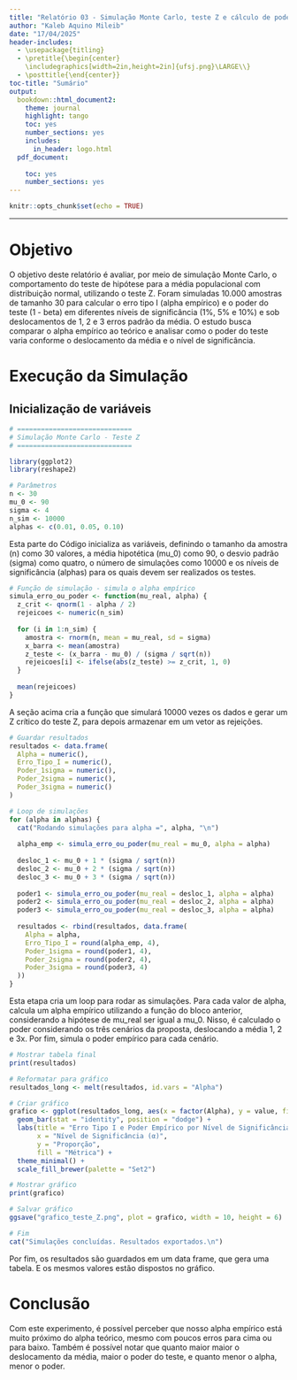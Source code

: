 ---
title: "Relatório 03 - Simulação Monte Carlo, teste Z e cálculo de poder"
author: "Kaleb Aquino Mileib"
date: "17/04/2025"
header-includes:
  - \usepackage{titling}
  - \pretitle{\begin{center}
    \includegraphics[width=2in,height=2in]{ufsj.png}\LARGE\\}
  - \posttitle{\end{center}}
toc-title: "Sumário"
output:
  bookdown::html_document2: 
    theme: journal
    highlight: tango
    toc: yes
    number_sections: yes
    includes:
      in_header: logo.html
  pdf_document:
    
    toc: yes
    number_sections: yes
---

```{r setup, include=FALSE}
knitr::opts_chunk$set(echo = TRUE)
```
--- 

# Objetivo

O objetivo deste relatório é avaliar, por meio de simulação Monte Carlo, o comportamento do teste de hipótese para a média populacional com distribuição normal, utilizando o teste Z. Foram simuladas 10.000 amostras de tamanho 30 para calcular o erro tipo I (alpha empírico) e o poder do teste (1 - beta) em diferentes níveis de significância (1%, 5% e 10%) e sob deslocamentos de 1, 2 e 3 erros padrão da média. O estudo busca comparar o alpha empírico ao teórico e analisar como o poder do teste varia conforme o deslocamento da média e o nível de significância.

# Execução da Simulação

## Inicialização de variáveis
```{r}
# =============================
# Simulação Monte Carlo - Teste Z
# =============================

library(ggplot2)
library(reshape2)

# Parâmetros
n <- 30
mu_0 <- 90
sigma <- 4
n_sim <- 10000
alphas <- c(0.01, 0.05, 0.10)

```
Esta parte do Código inicializa as variáveis, definindo o tamanho da amostra (n) como 30 valores, a média hipotética (mu_0) como 90, o desvio padrão (sigma) como quatro, o número de simulações como 10000 e os níveis de significância (alphas) para os quais devem ser realizados os testes. 

```{r}
# Função de simulação - simula o alpha empírico
simula_erro_ou_poder <- function(mu_real, alpha) {
  z_crit <- qnorm(1 - alpha / 2)
  rejeicoes <- numeric(n_sim)
  
  for (i in 1:n_sim) {
    amostra <- rnorm(n, mean = mu_real, sd = sigma)
    x_barra <- mean(amostra)
    z_teste <- (x_barra - mu_0) / (sigma / sqrt(n))
    rejeicoes[i] <- ifelse(abs(z_teste) >= z_crit, 1, 0)
  }
  
  mean(rejeicoes)
}

```
A seção acima cria a função que simulará 10000 vezes os dados e gerar um Z crítico do teste Z, para depois armazenar em um vetor as rejeições.

```{r}

# Guardar resultados
resultados <- data.frame(
  Alpha = numeric(),
  Erro_Tipo_I = numeric(),
  Poder_1sigma = numeric(),
  Poder_2sigma = numeric(),
  Poder_3sigma = numeric()
)

# Loop de simulações
for (alpha in alphas) {
  cat("Rodando simulações para alpha =", alpha, "\n")
  
  alpha_emp <- simula_erro_ou_poder(mu_real = mu_0, alpha = alpha)
  
  desloc_1 <- mu_0 + 1 * (sigma / sqrt(n))
  desloc_2 <- mu_0 + 2 * (sigma / sqrt(n))
  desloc_3 <- mu_0 + 3 * (sigma / sqrt(n))
  
  poder1 <- simula_erro_ou_poder(mu_real = desloc_1, alpha = alpha)
  poder2 <- simula_erro_ou_poder(mu_real = desloc_2, alpha = alpha)
  poder3 <- simula_erro_ou_poder(mu_real = desloc_3, alpha = alpha)
  
  resultados <- rbind(resultados, data.frame(
    Alpha = alpha,
    Erro_Tipo_I = round(alpha_emp, 4),
    Poder_1sigma = round(poder1, 4),
    Poder_2sigma = round(poder2, 4),
    Poder_3sigma = round(poder3, 4)
  ))
}

```
Esta etapa cria um loop para rodar as simulações. Para cada valor de alpha, calcula um alpha empírico utilizando a função do bloco anterior, considerando a hipótese de mu_real ser igual a mu_0. Nisso, é calculado o poder considerando os três cenários da proposta, deslocando a média 1, 2 e 3x. Por fim, simula o poder empírico para cada cenário. 

```{r}

# Mostrar tabela final
print(resultados)

# Reformatar para gráfico
resultados_long <- melt(resultados, id.vars = "Alpha")

# Criar gráfico
grafico <- ggplot(resultados_long, aes(x = factor(Alpha), y = value, fill = variable)) +
  geom_bar(stat = "identity", position = "dodge") +
  labs(title = "Erro Tipo I e Poder Empírico por Nível de Significância",
       x = "Nível de Significância (α)",
       y = "Proporção",
       fill = "Métrica") +
  theme_minimal() +
  scale_fill_brewer(palette = "Set2")

# Mostrar gráfico
print(grafico)

# Salvar gráfico
ggsave("grafico_teste_Z.png", plot = grafico, width = 10, height = 6)

# Fim
cat("Simulações concluídas. Resultados exportados.\n")


```
Por fim, os resultados são guardados em um data frame, que gera uma tabela. E os mesmos valores estão dispostos no gráfico. 

# Conclusão

Com este experimento, é possível perceber que nosso alpha empírico está muito próximo do alpha teórico, mesmo com poucos erros para cima ou para baixo. Também é possível notar que quanto maior maior o deslocamento da média, maior o poder do teste, e quanto menor o alpha, menor o poder.